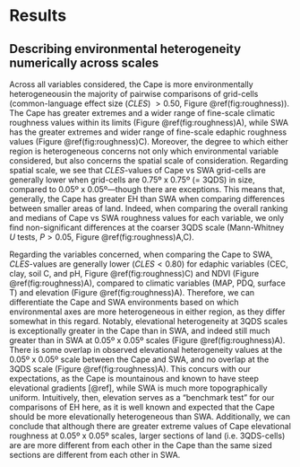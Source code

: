 # Results

## Describing environmental heterogeneity numerically across scales

Across all variables considered, the Cape is more environmentally heterogeneous<!--(i.e.
grid-cells are more different from each of their neighbouring cells)-->in the majority of pairwise comparisons of grid-cells (common-language effect size ($CLES$) $\gt 0.50$, Figure \@ref(fig:roughness)).
The Cape has greater extremes and a wider range of fine-scale climatic roughness values within its limits (Figure \@ref(fig:roughness)A), while SWA has the greater extremes and wider range of fine-scale edaphic roughness values (Figure \@ref(fig:roughness)C).
Moreover, the degree to which either region is heterogeneous concerns not only which environmental variable considered, but also concerns the spatial scale of consideration. Regarding spatial scale, we see that $CLES$-values of Cape vs SWA grid-cells are generally lower when grid-cells are 0.75º x 0.75º (= 3QDS) in size, compared to 0.05º x 0.05º---though there are exceptions.
This means that, generally, the Cape has greater EH than SWA when comparing differences between smaller areas of land.
Indeed, when comparing the overall ranking and medians of Cape vs SWA roughness values for each variable, we only find non-significant differences at the coarser 3QDS scale (Mann-Whitney $U$ tests, $P \gt 0.05$, Figure \@ref(fig:roughness)A,C).

<!--
For elevation, there is much wider range of roughness values observed in the Cape than in SWA at finer scales (e.g. elevation, Figure \@ref(fig:roughness)B,D).
For edaphic variables, there is usually a greater range of roughness values observed in SWA (e.g. pH, Figure \@ref(fig:roughness)D).
In other words, the differences in roughness values between the two regions are most pronounced at finer scales.
-->

Regarding the variables concerned, when comparing the Cape to SWA, $CLES$-values are generally lower ($CLES \lt 0.80$) for edaphic variables (CEC, clay, soil C, and pH, Figure \@ref(fig:roughness)C) and NDVI (Figure \@ref(fig:roughness)A), compared to climatic variables (MAP, PDQ, surface T) and elevation (Figure \@ref(fig:roughness)A).
Therefore, we can differentiate the Cape and SWA environments based on which environmental axes are more heterogeneous in either region, as they differ somewhat in this regard.
Notably, elevational heterogeneity at 3QDS scales is exceptionally greater in the Cape than in SWA, and indeed still much greater than in SWA at 0.05º x 0.05º scales (Figure \@ref(fig:roughness)A).
There is some overlap in observed elevational heterogeneity values at the 0.05º x 0.05º scale between the Cape and SWA, and no overlap at the 3QDS scale (Figure \@ref(fig:roughness)A).
This concurs with our expectations, as the Cape is mountainous and known to have steep elevational gradients [@ref], while SWA is much more topographically uniform.
Intuitively, then, elevation serves as a "benchmark test" for our comparisons of EH here, as it is well known and expected that the Cape should be more elevationally heterogeneous than SWA.
Additionally, we can conclude that although there are greater extreme values of Cape elevational roughness at 0.05º x 0.05º scales, larger sections of land (i.e.
3QDS-cells) are are more different from each other in the Cape than the same sized sections are different from each other in SWA.

<!--TODO: interpret the similar spread of values + less-often-different-median roughness at coarser scales-->

<!--

...

Furthermore, regarding elevation, the Cape is shown here to be more rough than SWA.
But, we move from at fine scales having some overlap in the roughness values, which have relatively great spread in both regions, to much less overlap at coarser scales (where the spread of values is lesser).
This leads us to think about: overlap and spread (below).

...

There is overlap in the range of roughness values observed in the Cape and SWA for each environmental variable especially at finer spatial scales.
Also, the range of values observed is also itself greater at finer spatial scales.

...

Consulting Figure \@ref(fig:roughness)B,D:This elaborates on the overlap and spread idea from earlier, where now we can see that generally the spread of observed roughness values is more similar in magnitude between the two regions at coarser scales, and more different at finer scales.
Though this plot is illustrative only and derived from Figure \@ref(fig:roughness-violins), we can see it mirror how SWA has a greater range of roughness values in soil variables (and, Re: Figure \@ref(fig:roughness)B,D, we know a general roughness at least as high as the Cape's in those too!).

Elevation, PDQ: Cape is rougher and has a greater range of roughnesses (Figure \@ref(fig:roughness)A,C, \@ref(fig:roughness)B,D) at all scales, especially at finer scales.

Clay, soil C, pH: Extreme values of roughness observed very high in SWA.

-->

